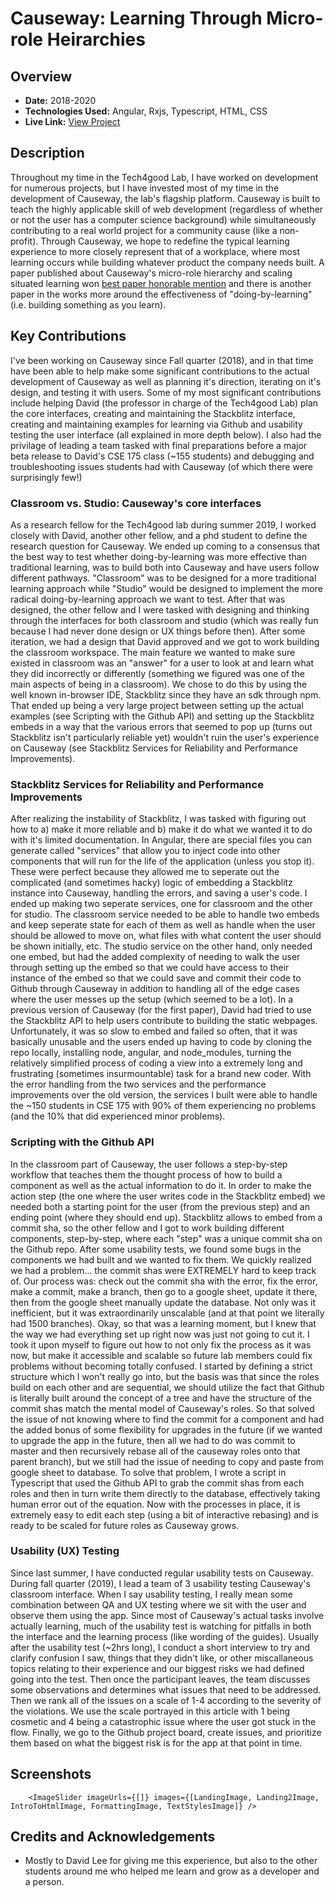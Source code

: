 
# Causeway: Learning Through Micro-role Heirarchies

## Overview
- **Date:** 2018-2020
- **Technologies Used:** Angular, Rxjs, Typescript, HTML, CSS
- **Live Link:** [View Project](https://causeway.soe.ucsc.edu/#/)

## Description
Throughout my time in the Tech4good Lab, I have worked on development for numerous projects, but I have invested most of my time in the development of Causeway, the lab's flagship platform. Causeway is built to teach the highly applicable skill of web development (regardless of whether or not the user has a computer science background) while simultaneously contributing to a real world project for a community cause (like a non-profit). Through Causeway, we hope to redefine the typical learning experience to more closely represent that of a workplace, where most learning occurs while building whatever product the company needs built. A paper published about Causeway's micro-role hierarchy and scaling situated learning won [best paper honorable mention](https://tech4good.soe.ucsc.edu/assets/docs/chi-2019-ca.pdf) and there is another paper in the works more around the effectiveness of "doing-by-learning" (i.e. building something as you learn).

## Key Contributions
I've been working on Causeway since Fall quarter (2018), and in that time have been able to help make some significant contributions to the actual development of Causeway as well as planning it's direction, iterating on it's design, and testing it with users. Some of my most significant contributions include helping David (the professor in charge of the Tech4good Lab) plan the core interfaces, creating and maintaining the Stackblitz interface, creating and maintaining examples for learning via Github and usability testing the user interface (all explained in more depth below). I also had the privilage of leading a team tasked with final preparations before a major beta release to David's CSE 175 class (~155 students) and debugging and troubleshooting issues students had with Causeway (of which there were surprisingly few!)

### Classroom vs. Studio: Causeway's core interfaces
As a research fellow for the Tech4good lab during summer 2019, I worked closely with David, another other fellow, and a phd student to define the research question for Causeway. We ended up coming to a consensus that the best way to test whether doing-by-learning was more effective than traditional learning, was to build both into Causeway and have users follow different pathways. "Classroom" was to be designed for a more traditional learning approach while "Studio" would be designed to implement the more radical doing-by-learning approach we want to test. After that was designed, the other fellow and I were tasked with designing and thinking through the interfaces for both classroom and studio (which was really fun because I had never done design or UX things before then). After some iteration, we had a design that David approved and we got to work building the classroom workspace. The main feature we wanted to make sure existed in classroom was an "answer" for a user to look at and learn what they did incorrectly or differently (something we figured was one of the main aspects of being in a classroom). We chose to do this by using the well known in-browser IDE, Stackblitz since they have an sdk through npm. That ended up being a very large project between setting up the actual examples (see Scripting with the Github API) and setting up the Stackblitz embeds in a way that the various errors that seemed to pop up (turns out Stackblitz isn't particularly reliable yet) wouldn't ruin the user's experience on Causeway (see Stackblitz Services for Reliability and Performance Improvements).

### Stackblitz Services for Reliability and Performance Improvements
After realizing the instability of Stackblitz, I was tasked with figuring out how to a) make it more reliable and b) make it do what we wanted it to do with it's limited documentation. In Angular, there are special files you can generate called "services" that allow you to inject code into other components that will run for the life of the application (unless you stop it). These were perfect because they allowed me to seperate out the complicated (and sometimes hacky) logic of embedding a Stackblitz instance into Causeway, handling the errors, and saving a user's code. I ended up making two seperate services, one for classroom and the other for studio. The classroom service needed to be able to handle two embeds and keep seperate state for each of them as well as handle when the user should be allowed to move on, what files with what content the user should be shown initially, etc. The studio service on the other hand, only needed one embed, but had the added complexity of needing to walk the user through setting up the embed so that we could have access to their instance of the embed so that we could save and commit their code to Github through Causeway in addition to handling all of the edge cases where the user messes up the setup (which seemed to be a lot). In a previous version of Causeway (for the first paper), David had tried to use the Stackblitz API to help users contribute to building the static webpages. Unfortunately, it was so slow to embed and failed so often, that it was basically unusable and the users ended up having to code by cloning the repo locally, installing node, angular, and node_modules, turning the relatively simplified process of coding a view into a extremely long and frustrating (sometimes insurmountable) task for a brand new coder. With the error handling from the two services and the performance improvements over the old version, the services I built were able to handle the ~150 students in CSE 175 with 90% of them experiencing no problems (and the 10% that did experienced minor problems).

### Scripting with the Github API
In the classroom part of Causeway, the user follows a step-by-step workflow that teaches them the thought process of how to build a component as well as the actual information to do it. In order to make the action step (the one where the user writes code in the Stackblitz embed) we needed both a starting point for the user (from the previous step) and an ending point (where they should end up). Stackblitz allows to embed from a commit sha, so the other fellow and I got to work building different components, step-by-step, where each "step" was a unique commit sha on the Github repo. After some usability tests, we found some bugs in the components we had built and we wanted to fix them. We quickly realized we had a problem... the commit shas were EXTREMELY hard to keep track of. Our process was: check out the commit sha with the error, fix the error, make a commit, make a branch, then go to a google sheet, update it there, then from the google sheet manually update the database. Not only was it inefficient, but it was extraordinarily unscalable (and at that point we literally had 1500 branches). Okay, so that was a learning moment, but I knew that the way we had everything set up right now was just not going to cut it. I took it upon myself to figure out how to not only fix the process as it was now, but make it accessible and scalable so future lab members could fix problems without becoming totally confused. I started by defining a strict structure which I won't really go into, but the basis was that since the roles build on each other and are sequential, we should utilize the fact that Github is literally built around the concept of a tree and have the structure of the commit shas match the mental model of Causeway's roles. So that solved the issue of not knowing where to find the commit for a component and had the added bonus of some flexibility for upgrades in the future (if we wanted to upgrade the app in the future, then all we had to do was commit to master and then recursively rebase all of the causeway roles onto that parent branch), but we still had the issue of needing to copy and paste from google sheet to database. To solve that problem, I wrote a script in Typescript that used the Github API to grab the commit shas from each roles and then in turn write them directly to the database, effectively taking human error out of the equation. Now with the processes in place, it is extremely easy to edit each step (using a bit of interactive rebasing) and is ready to be scaled for future roles as Causeway grows.

### Usability (UX) Testing
Since last summer, I have conducted regular usability tests on Causeway. During fall quarter (2019), I lead a team of 3 usability testing Causeway's classroom interface. When I say usability testing, I really mean some combination between QA and UX testing where we sit with the user and observe them using the app. Since most of Causeway's actual tasks involve actually learning, much of the usability test is watching for pitfalls in both the interface and the learning process (like wording of the guides). Usually after the usability test (~2hrs long), I conduct a short interview to try and clarify confusion I saw, things that they didn't like, or other miscallaneous topics relating to their experience and our biggest risks we had defined going into the test. Then once the participant leaves, the team discusses some observations and determines what issues that need to be addressed. Then we rank all of the issues on a scale of 1-4 according to the severity of the violations. We use the scale portrayed in this article with 1 being cosmetic and 4 being a catastrophic issue where the user got stuck in the flow. Finally, we go to the Github project board, create issues, and prioritize them based on what the biggest risk is for the app at that point in time.

## Screenshots
        <ImageSlider imageUrls={[]} images={[LandingImage, Landing2Image, IntroToHtmlImage, FormattingImage, TextStylesImage]} />


## Credits and Acknowledgements
- Mostly to David Lee for giving me this experience, but also to the other students around me who helped me learn and grow as a developer and a person.
